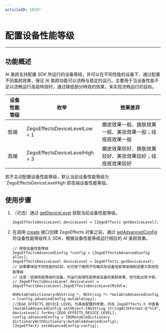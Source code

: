 ```yaml
---
articleID: 10187
---
```


# 配置设备性能等级

- - -

## 功能概述

AI 美颜支持配置 SDK 所运行的设备等级，并可以在不同性能的设备下，通过配置不同美颜效果，保证 AI 美颜功能可以流畅与稳定的运行。主要用于当设备性能不足以流畅运行高级特效时，通过降低部分特效的效果，来实现流畅运行的目标。

| 设备性能等级 | 枚举 | 效果差异 | 
| --- | --- | --- | 
| 低端 | ZegoEffectsDeviceLevelLow = 1 | 磨皮效果一般、换肤效果一般、美妆效果一般；祛痘斑效果一般 | 
| 高端 | ZegoEffectsDeviceLevelHigh = 3 | 磨皮效果较好、换肤效果较好、美妆效果较好；祛痘斑效果较好 | 

<Note title="说明">
若不主动配置设备性能等级，默认当前设备性能等级为 `ZegoEffectsDeviceLevelHigh`即高端设备性能等级。
</Note>


## 使用步骤

1. （可选）通过 [getDeviceLevel](@getDeviceLevel) 获取当前设备性能等级。
    ```objc
    ZegoEffectsDeviceLevel deviceLevel = [ZegoEffects getDeviceLevel];
    ```

2. 在调用 [create](@create) 接口创建 ZegoEffects 对象之前，通过 [setAdvancedConfig](@setAdvancedConfig) 将设备性能等级传入 SDK，根据设备性能等级运行相应的 AI 美颜效果。

    ```objc
    // 获取设备性能等级
    ZegoEffectsAdvancedConfig *config = [ZegoEffectsAdvancedConfig alloc];
    ZegoEffectsDeviceLevel deviceLevel = ZegoEffects.getDeviceLevel;
    // 如果要体验不同性能的区别，也可按下面例子忽略实际设备性能等级强制设置为其他性能等级
    // 注意：低端性能等级的设备，可运行高端性能等级设备的美颜效果，但可能出现卡顿。
    // ZegoEffectsDeviceLevel deviceLevel = ZegoEffectsDeviceLevel.ZegoEffectsDeviceLevelMiddle;

    NSMutableDictionary<NSString *, NSString *> *mutableAdvancedConfig = [config.advancedConfig mutableCopy];
    //ZEGO_EFFECTS_DEVICE_LEVEL 为高级配置的参数，可在 ZegoEffects.h 中查看
    [mutableAdvancedConfig setObject:[NSString stringWithFormat:@"%ld", deviceLevel] forKey:ZEGO_EFFECTS_DEVICE_LEVEL];
    config.advancedConfig = [NSMutableDictionary dictionaryWithDictionary:mutableAdvancedConfig];
    [ZegoEffects setAdvancedConfig:config];
    ```
